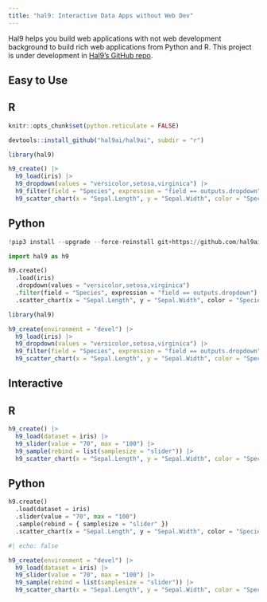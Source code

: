 ```yaml
---
title: "hal9: Interactive Data Apps without Web Dev"
---
```


Hal9 helps you build web applications with not web development background to build rich web applications from Python and R. This project is under development in [Hal9's GitHub repo](https://github.com/hal9ai/hal9ai).

## Easy to Use

::: {.panel-tabset}

## R

```r
knitr::opts_chunk$set(python.reticulate = FALSE)
```

```r
devtools::install_github("hal9ai/hal9ai", subdir = "r")
```

```r
library(hal9)

h9_create() |>
  h9_load(iris) |>
  h9_dropdown(values = "versicolor,setosa,virginica") |>
  h9_filter(field = "Species", expression = "field == outputs.dropdown") |>
  h9_scatter_chart(x = "Sepal.Length", y = "Sepal.Width", color = "Species")
```

## Python

```python
!pip3 install --upgrade --force-reinstall git+https://github.com/hal9ai/hal9ai.git#subdirectory=python
```

```python
import hal9 as h9

h9.create()
  .load(iris)
  .dropdown(values = "versicolor,setosa,virginica")
  .filter(field = "Species", expression = "field == outputs.dropdown")
  .scatter_chart(x = "Sepal.Length", y = "Sepal.Width", color = "Species")
```

:::

```r
library(hal9)

h9_create(environment = "devel") |>
  h9_load(iris) |>
  h9_dropdown(values = "versicolor,setosa,virginica") |>
  h9_filter(field = "Species", expression = "field == outputs.dropdown") |>
  h9_scatter_chart(x = "Sepal.Length", y = "Sepal.Width", color = "Species")
```

## Interactive

::: {.panel-tabset}

## R

```r
h9_create() |>
  h9_load(dataset = iris) |>
  h9_slider(value = "70", max = "100") |>
  h9_sample(rebind = list(samplesize = "slider")) |>
  h9_scatter_chart(x = "Sepal.Length", y = "Sepal.Width", color = "Species")
```

## Python

```python
h9.create()
  .load(dataset = iris)
  .slider(value = "70", max = "100")
  .sample(rebind = { samplesize = "slider" })
  .scatter_chart(x = "Sepal.Length", y = "Sepal.Width", color = "Species")
```

:::

```r
#| echo: false

h9_create(environment = "devel") |>
  h9_load(dataset = iris) |>
  h9_slider(value = "70", max = "100") |>
  h9_sample(rebind = list(samplesize = "slider")) |>
  h9_scatter_chart(x = "Sepal.Length", y = "Sepal.Width", color = "Species")
```



